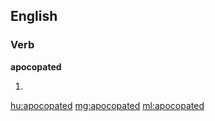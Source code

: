 ==English==

===Verb===
'''apocopated'''

# {{past of|[[apocopate]]}}

[[hu:apocopated]]
[[mg:apocopated]]
[[ml:apocopated]]